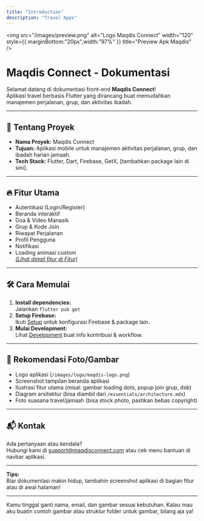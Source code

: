 ```yaml
---
title: "Introduction"
description: "Travel Apps"
---
```


<img
  src="/images/preview.png"
  alt="Logo Maqdis Connect"
  width="120"
  style={{ marginBottom:"20px",width:"97%" }}
  title="Preview Apk Maqdis"
/>

# Maqdis Connect - Dokumentasi

Selamat datang di dokumentasi front-end **Maqdis Connect**\!\
Aplikasi travel berbasis Flutter yang dirancang buat memudahkan manajemen perjalanan, grup, dan aktivitas ibadah.

---

## 🚀 Tentang Proyek

- **Nama Proyek:** Maqdis Connect
- **Tujuan:** Aplikasi mobile untuk manajemen aktivitas perjalanan, grup, dan ibadah harian jamaah.
- **Tech Stack:** Flutter, Dart, Firebase, GetX, [tambahkan package lain di sini].

---

## 🔥 Fitur Utama

- Autentikasi (Login/Register)
- Beranda interaktif
- Doa & Video Manasik
- Grup & Kode Join
- Riwayat Perjalanan
- Profil Pengguna
- Notifikasi
- Loading animasi custom\
  [_(Lihat detail fitur di Fitur)_](/features)

---

## 🛠️ Cara Memulai

1. **Install dependencies:**\
   Jalankan `flutter pub get`
2. **Setup Firebase:**\
   Ikuti [Setup](/setup) untuk konfigurasi Firebase & package lain.
3. **Mulai Development:**\
   Lihat [Development](/development) buat info kontribusi & workflow.

---

## 📸 Rekomendasi Foto/Gambar

- Logo aplikasi (`/images/logo/maqdis-logo.png`)
- Screenshot tampilan beranda aplikasi
- Ilustrasi fitur utama (misal: gambar loading dots, popup join grup, dsb)
- Diagram arsitektur (bisa diambil dari `/essentials/architecture.mdx`)
- Foto suasana travel/jamaah (bisa stock photo, pastikan bebas copyright)

---

## 📬 Kontak

Ada pertanyaan atau kendala?\
Hubungi kami di [support@maqdisconnect.com](mailto:support@maqdisconnect.com) atau cek menu bantuan di navbar aplikasi.

---

**Tips:**\
Biar dokumentasi makin hidup, tambahin screenshot aplikasi di bagian fitur atau di awal halaman\!

---

Kamu tinggal ganti nama, email, dan gambar sesuai kebutuhan. Kalau mau aku buatin contoh gambar atau struktur folder untuk gambar, bilang aja ya\!